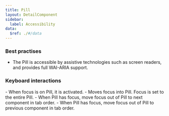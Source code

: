```yaml
---
title: Pill
layout: DetailComponent
sidebar:
  label: Accessibility
data:
  $ref: ./#/data
---
```


### Best practises

- The Pill is accessible by assistive technologies such as screen readers, and provides full WAI-ARIA support.

### Keyboard interactions

<KeyboardControls>
  <KeyboardControl keyOrCombos="Enter / Space">
    - When focus is on Pill, it is activated.
  </KeyboardControl>
  <KeyboardControl keyOrCombos="Tab">
    - Moves focus into Pill. Focus is set to the entire Pill. - When Pill has
    focus, move focus out of Pill to next component in tab order.
  </KeyboardControl>
  <KeyboardControl keyOrCombos="Tab + Shift">
    - When Pill has focus, move focus out of Pill to previous component in tab
    order.
  </KeyboardControl>
</KeyboardControls>

